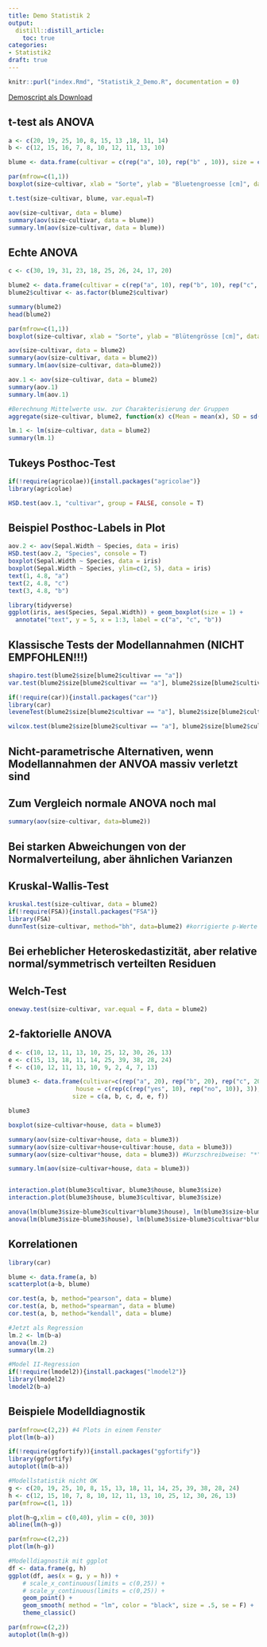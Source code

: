 ```yaml
---
title: Demo Statistik 2
output: 
  distill::distill_article:
    toc: true
categories:
- Statistik2
draft: true
---
```


```r
knitr::purl("index.Rmd", "Statistik_2_Demo.R", documentation = 0)
```


[Demoscript als Download](Statistik_2_Demo.R)

## t-test als ANOVA 

```r
a <- c(20, 19, 25, 10, 8, 15, 13 ,18, 11, 14)
b <- c(12, 15, 16, 7, 8, 10, 12, 11, 13, 10)

blume <- data.frame(cultivar = c(rep("a", 10), rep("b" , 10)), size = c(a, b))

par(mfrow=c(1,1))
boxplot(size~cultivar, xlab = "Sorte", ylab = "Bluetengroesse [cm]", data=blume)

t.test(size~cultivar, blume, var.equal=T)

aov(size~cultivar, data = blume)
summary(aov(size~cultivar, data = blume))
summary.lm(aov(size~cultivar, data = blume))
```

## Echte ANOVA

```r
c <- c(30, 19, 31, 23, 18, 25, 26, 24, 17, 20)

blume2 <- data.frame(cultivar = c(rep("a", 10), rep("b", 10), rep("c", 10)), size=c(a, b, c))
blume2$cultivar <- as.factor(blume2$cultivar)

summary(blume2)             
head(blume2)

par(mfrow=c(1,1))
boxplot(size~cultivar, xlab = "Sorte", ylab = "Blütengrösse [cm]", data = blume2)

aov(size~cultivar, data = blume2)
summary(aov(size~cultivar, data = blume2))
summary.lm(aov(size~cultivar, data=blume2))

aov.1 <- aov(size~cultivar, data = blume2)
summary(aov.1)
summary.lm(aov.1)

#Berechnung Mittelwerte usw. zur Charakterisierung der Gruppen
aggregate(size~cultivar, blume2, function(x) c(Mean = mean(x), SD = sd(x), Min = min(x), Max=max(x)))

lm.1 <- lm(size~cultivar, data = blume2)
summary(lm.1)
```


## Tukeys Posthoc-Test

```r
if(!require(agricolae)){install.packages("agricolae")}
library(agricolae)

HSD.test(aov.1, "cultivar", group = FALSE, console = T)
```


## Beispiel Posthoc-Labels in Plot

```r
aov.2 <- aov(Sepal.Width ~ Species, data = iris)
HSD.test(aov.2, "Species", console = T)
boxplot(Sepal.Width ~ Species, data = iris)
boxplot(Sepal.Width ~ Species, ylim=c(2, 5), data = iris)
text(1, 4.8, "a")
text(2, 4.8, "c")
text(3, 4.8, "b")

library(tidyverse)
ggplot(iris, aes(Species, Sepal.Width)) + geom_boxplot(size = 1) +
  annotate("text", y = 5, x = 1:3, label = c("a", "c", "b"))
```


## Klassische Tests der Modellannahmen (NICHT EMPFOHLEN!!!) 

```r
shapiro.test(blume2$size[blume2$cultivar == "a"])
var.test(blume2$size[blume2$cultivar == "a"], blume2$size[blume2$cultivar == "b"])

if(!require(car)){install.packages("car")}
library(car)
leveneTest(blume2$size[blume2$cultivar == "a"], blume2$size[blume2$cultivar == "b"], center=mean)

wilcox.test(blume2$size[blume2$cultivar == "a"], blume2$size[blume2$cultivar == "b"])
```


## Nicht-parametrische Alternativen, wenn Modellannahmen der ANVOA massiv verletzt sind

## Zum Vergleich normale ANOVA noch mal

```r
summary(aov(size~cultivar, data=blume2))
```

## Bei starken Abweichungen von der Normalverteilung, aber ähnlichen Varianzen

## Kruskal-Wallis-Test

```r
kruskal.test(size~cultivar, data = blume2)
if(!require(FSA)){install.packages("FSA")} 
library(FSA)
dunnTest(size~cultivar, method="bh", data=blume2) #korrigierte p-Werte nach Bejamini-Hochberg
```

## Bei erheblicher Heteroskedastizität, aber relative normal/symmetrisch verteilten Residuen

## Welch-Test

```r
oneway.test(size~cultivar, var.equal = F, data = blume2)
```

## 2-faktorielle ANOVA

```r
d <- c(10, 12, 11, 13, 10, 25, 12, 30, 26, 13)
e <- c(15, 13, 18, 11, 14, 25, 39, 38, 28, 24)
f <- c(10, 12, 11, 13, 10, 9, 2, 4, 7, 13)

blume3 <- data.frame(cultivar=c(rep("a", 20), rep("b", 20), rep("c", 20)),
                   house = c(rep(c(rep("yes", 10), rep("no", 10)), 3)),
                  size = c(a, b, c, d, e, f))
```
```r
blume3
```

```r
boxplot(size~cultivar+house, data = blume3)

summary(aov(size~cultivar+house, data = blume3))
summary(aov(size~cultivar+house+cultivar:house, data = blume3)) 
summary(aov(size~cultivar*house, data = blume3)) #Kurzschreibweise: "*" bedeutet, dass Interaktion zwischen cultivar und house eingeschlossen wird

summary.lm(aov(size~cultivar+house, data = blume3))


interaction.plot(blume3$cultivar, blume3$house, blume3$size)
interaction.plot(blume3$house, blume3$cultivar, blume3$size)

anova(lm(blume3$size~blume3$cultivar*blume3$house), lm(blume3$size~blume3$cultivar+blume3$house))
anova(lm(blume3$size~blume3$house), lm(blume3$size~blume3$cultivar*blume3$house))
```


## Korrelationen

```r
library(car)

blume <- data.frame(a, b)
scatterplot(a~b, blume)

cor.test(a, b, method="pearson", data = blume)
cor.test(a, b, method="spearman", data = blume)
cor.test(a, b, method="kendall", data = blume) 

#Jetzt als Regression
lm.2 <- lm(b~a)
anova(lm.2)
summary(lm.2)

#Model II-Regression
if(!require(lmodel2)){install.packages("lmodel2")} 
library(lmodel2)
lmodel2(b~a)
```

## Beispiele Modelldiagnostik

```r
par(mfrow=c(2,2)) #4 Plots in einem Fenster
plot(lm(b~a))

if(!require(ggfortify)){install.packages("ggfortify")}
library(ggfortify)
autoplot(lm(b~a))

#Modellstatistik nicht OK
g <- c(20, 19, 25, 10, 8, 15, 13, 18, 11, 14, 25, 39, 38, 28, 24)
h <- c(12, 15, 10, 7, 8, 10, 12, 11, 13, 10, 25, 12, 30, 26, 13)
par(mfrow=c(1, 1))

plot(h~g,xlim = c(0,40), ylim = c(0, 30))
abline(lm(h~g))

par(mfrow=c(2,2))
plot(lm(h~g))

#Modelldiagnostik mit ggplot
df <- data.frame(g, h)
ggplot(df, aes(x = g, y = h)) + 
    # scale_x_continuous(limits = c(0,25)) +
    # scale_y_continuous(limits = c(0,25)) +
    geom_point() +
    geom_smooth( method = "lm", color = "black", size = .5, se = F) + 
    theme_classic()

par(mfrow=c(2,2))
autoplot(lm(h~g))
```

